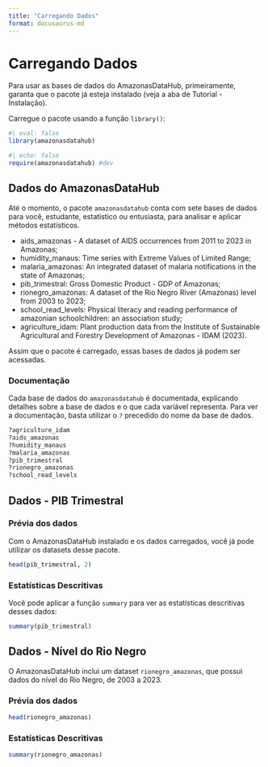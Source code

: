 ```yaml
---
title: "Carregando Dados"
format: docusaurus-md
---
```


# Carregando Dados

Para usar as bases de dados do AmazonasDataHub, primeiramente, garanta que o pacote já esteja instalado (veja a aba de Tutorial - Instalação).

Carregue o pacote usando a função `library()`:

```r
#| eval: false
library(amazonasdatahub)
```
```r
#| echo: false
require(amazonasdatahub) #dev
```

## Dados do AmazonasDataHub

Até o momento, o pacote `amazonasdatahub` conta com sete bases de dados para você, estudante, estatístico ou entusiasta, para analisar e aplicar métodos estatísticos.

- aids_amazonas - A dataset of AIDS occurrences from 2011 to 2023 in Amazonas;
- humidity_manaus: Time series with Extreme Values of Limited Range;
- malaria_amazonas: An integrated dataset of malaria notifications in the state of Amazonas;
- pib_trimestral: Gross Domestic Product - GDP of Amazonas;
- rionegro_amazonas: A dataset of the Rio Negro River (Amazonas) level from 2003 to 2023;
- school_read_levels: Physical literacy and reading performance of amazonian schoolchildren: an association study;
- agriculture_idam: Plant production data from the Institute of Sustainable Agricultural and Forestry Development of Amazonas - IDAM (2023).

Assim que o pacote é carregado, essas bases de dados já podem ser acessadas.

### Documentação

Cada base de dados do `amazonasdatahub` é documentada, explicando detalhes sobre a base de dados e o que cada variável representa. Para ver a documentação, basta utilizar o `?` precedido do nome da base de dados.

```r
?agriculture_idam
?aids_amazonas
?humidity_manaus
?malaria_amazonas
?pib_trimestral
?rionegro_amazonas
?school_read_levels
```

## Dados - PIB Trimestral

### Prévia dos dados

Com o AmazonasDataHub instalado e os dados carregados, você já pode utilizar os datasets desse pacote.

```r
head(pib_trimestral, 2)
```

### Estatísticas Descritivas

Você pode aplicar a função `summary` para ver as estatísticas descritivas desses dados:

```r
summary(pib_trimestral)
```

## Dados - Nível do Rio Negro

O AmazonasDataHub inclui um dataset `rionegro_amazonas`, que possui dados do nível do Rio Negro, de 2003 a 2023.

### Prévia dos dados

```r
head(rionegro_amazonas)
```


### Estatísticas Descritivas

```r
summary(rionegro_amazonas)
```




